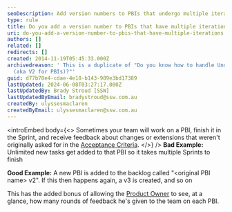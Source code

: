 ```yaml
---
seoDescription: Add version numbers to PBIs that undergo multiple iterations to track changes and facilitate team decision-making.
type: rule
title: Do you add a version number to PBIs that have multiple iterations
uri: do-you-add-a-version-number-to-pbis-that-have-multiple-iterations
authors: []
related: []
redirects: []
created: 2014-11-19T05:45:33.000Z
archivedreason: ' This is a duplicate of "Do you know how to handle Undone Work
  (aka V2 for PBIs)?"'
guid: d77b78e4-cdae-4e18-b143-989e3bd17389
lastUpdated: 2024-06-08T03:27:17.000Z
lastUpdatedBy: Brady Stroud [SSW]
lastUpdatedByEmail: bradystroud@ssw.com.au
createdBy: ulyssesmaclaren
createdByEmail: ulyssesmaclaren@ssw.com.au
---
```


<introEmbed
  body={<>
Sometimes your team will work on a PBI, finish it in the Sprint, and receive feedback about changes or extensions that weren't originally asked for in the [Acceptance Criteria](/do-your-user-stories-include-acceptance-criteria-%28aka-never-assume-automatic-gold-plating%29).
  </>}
/>
**Bad Example:** Unlimited new tasks get added to that PBI so it takes multiple Sprints to finish

**Good Example:** A new PBI is added to the backlog called "&lt;original PBI name&gt; v2". If this then happens again, a v3 is created, and so on

This has the added bonus of allowing the [Product Owner](/rules-to-better-product-owners) to see, at a glance, how many rounds of feedback he's given to the team on each PBI.

